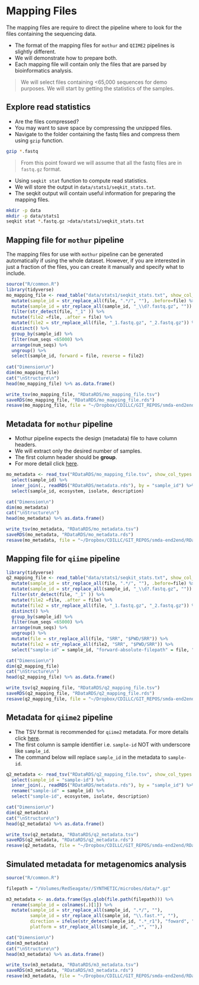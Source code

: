 # Mapping Files
The mapping files are require to direct the pipeline where to look for the files containing the sequencing data.

- The format of the mapping files for `mothur` and `QIIME2` pipelines is slightly different. 
- We will demonstrate how to prepare both.
- Each mapping file will contain only the files that are parsed by bioinformatics analysis. 

> We will select files containing <65,000 sequences for demo purposes. We will start by getting the statistics of the samples.

## Explore read statistics 
- Are the files compressed?
- You may want to save space by compressing the unzipped files. 
- Navigate to the folder containing the fastq files and compress them using `gzip` function.

```bash
gzip *.fastq
```

> From this point foward we will assume that all the fastq files are in `fastq.gz` format.

- Using `seqkit stat` function to compute read statistics.
- We will store the output in `data/stats1/seqkit_stats.txt`.
- The seqkit output will contain useful information for preparing the mapping files.

```bash
mkdir -p data
mkdir -p data/stats1  
seqkit stat *.fastq.gz >data/stats1/seqkit_stats.txt

```

## Mapping file for `mothur` pipeline
The mapping files for use with `mothur` pipeline can be generated automatically if using the whole dataset. However, if you are interested in just a fraction of the files, you can create it manually and specify what to include.


```r
source("R/common.R")
library(tidyverse)
mo_mapping_file <- read_table("data/stats1/seqkit_stats.txt", show_col_types = F) %>% 
  mutate(sample_id = str_replace_all(file, ".*/", ""), .before=file) %>% 
  mutate(sample_id = str_replace_all(sample_id, "_\\d?.fastq.gz", "")) %>%
  filter(str_detect(file, "_1" )) %>% 
  mutate(file2 =file, .after = file) %>% 
  mutate(file2 = str_replace_all(file, "_1.fastq.gz", "_2.fastq.gz")) %>%
  distinct() %>% 
  group_by(sample_id) %>%
  filter(num_seqs <65000) %>% 
  arrange(num_seqs) %>% 
  ungroup() %>%
  select(sample_id, forward = file, reverse = file2)
  
cat("Dimension\n")
dim(mo_mapping_file)
cat("\nStructure\n")
head(mo_mapping_file) %>% as.data.frame() 

write_tsv(mo_mapping_file, "RDataRDS/mo_mapping_file.tsv")
saveRDS(mo_mapping_file, "RDataRDS/mo_mapping_file.rds")
resave(mo_mapping_file, file = "~/Dropbox/CDILLC/GIT_REPOS/smda-end2end/RDataRDS/saved_objects.RData")
```

## Metadata for `mothur` pipeline
- Mothur pipeline expects the design (metadata) file to have column headers. 
- We will extract only the desired number of samples.
- The first column header should be **group**.
- For more detail click [here](https://mothur.org/wiki/miseq_sop/).

```r
mo_metadata <- read_tsv("RDataRDS/mo_mapping_file.tsv", show_col_types = F) %>% 
  select(sample_id) %>% 
  inner_join(., readRDS("RDataRDS/metadata.rds"), by = "sample_id") %>% 
  select(sample_id, ecosystem, isolate, description)

cat("Dimension\n")
dim(mo_metadata)
cat("\nStructure\n")
head(mo_metadata) %>% as.data.frame() 

write_tsv(mo_metadata, "RDataRDS/mo_metadata.tsv")
saveRDS(mo_metadata, "RDataRDS/mo_metadata.rds")
resave(mo_metadata, file = "~/Dropbox/CDILLC/GIT_REPOS/smda-end2end/RDataRDS/saved_objects.RData")
```

## Mapping file for `qiime` pipeline

```r
library(tidyverse)
q2_mapping_file <- read_table("data/stats1/seqkit_stats.txt", show_col_types = F) %>% 
  mutate(sample_id = str_replace_all(file, ".*/", ""), .before=file) %>% 
  mutate(sample_id = str_replace_all(sample_id, "_\\d?.fastq.gz", "")) %>%
  filter(str_detect(file, "_1" )) %>% 
  mutate(file2 =file, .after = file) %>% 
  mutate(file2 = str_replace_all(file, "_1.fastq.gz", "_2.fastq.gz")) %>%
  distinct() %>% 
  group_by(sample_id) %>%
  filter(num_seqs <65000) %>% 
  arrange(num_seqs) %>%
  ungroup() %>% 
  mutate(file = str_replace_all(file, "SRR", "$PWD/SRR")) %>%
  mutate(file2 = str_replace_all(file2, "SRR", "$PWD/SRR")) %>%
  select("sample-id" = sample_id, "forward-absolute-filepath" = file, "reverse-absolute-filepath" = file2)

cat("Dimension\n")
dim(q2_mapping_file)
cat("\nStructure\n")
head(q2_mapping_file) %>% as.data.frame() 

write_tsv(q2_mapping_file, "RDataRDS/q2_mapping_file.tsv")
saveRDS(q2_mapping_file, "RDataRDS/q2_mapping_file.rds")
resave(q2_mapping_file, file = "~/Dropbox/CDILLC/GIT_REPOS/smda-end2end/RDataRDS/saved_objects.RData")
```

## Metadata for `qiime2` pipeline
- The TSV format is recommended for `qiime2` metadata. For more details click [here](https://docs.qiime2.org/2022.2/tutorials/metadata/).
- The first column is sample identifier i.e. `sample-id` NOT with underscore like `sample_id`.
- The command below will replace `sample_id` in the metadata to `sample-id`.

```r
q2_metadata <- read_tsv("RDataRDS/q2_mapping_file.tsv", show_col_types = F) %>% 
  select(sample_id = "sample-id") %>% 
  inner_join(., readRDS("RDataRDS/metadata.rds"), by = "sample_id") %>% 
  rename("sample-id" = sample_id) %>%
  select("sample-id", ecosystem, isolate, description)

cat("Dimension\n")
dim(q2_metadata)
cat("\nStructure\n")
head(q2_metadata) %>% as.data.frame() 

write_tsv(q2_metadata, "RDataRDS/q2_metadata.tsv")
saveRDS(q2_metadata, "RDataRDS/q2_metadata.rds")
resave(q2_metadata, file = "~/Dropbox/CDILLC/GIT_REPOS/smda-end2end/RDataRDS/saved_objects.RData")
```
## Simulated metadata for metagenomics analysis
```r
source("R/common.R")

filepath = "/Volumes/RedSeagate//SYNTHETIC/microbes/data/*.gz"

m3_metadata <- as.data.frame(Sys.glob(file.path(filepath))) %>%
  rename(sample_id = colnames(.)[1]) %>%
  mutate(sample_id = str_replace_all(sample_id, ".*/", ""),
         sample_id = str_replace_all(sample_id, "\\.fast.*", ""),
         direction = ifelse(str_detect(sample_id, ".*_r1"), "foward", "reverse"), 
         platform = str_replace_all(sample_id, "_.*", ""),)

cat("Dimension\n")
dim(m3_metadata)
cat("\nStructure\n")
head(m3_metadata) %>% as.data.frame()

write_tsv(m3_metadata, "RDataRDS/m3_metadata.tsv")
saveRDS(m3_metadata, "RDataRDS/m3_metadata.rds")
resave(m3_metadata, file = "~/Dropbox/CDILLC/GIT_REPOS/smda-end2end/RDataRDS/saved_objects.RData")
```

